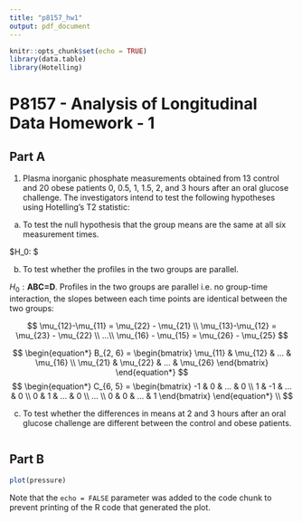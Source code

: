 ```yaml
---
title: "p8157_hw1"
output: pdf_document
---
```


```r
knitr::opts_chunk$set(echo = TRUE)
library(data.table)
library(Hotelling)
```

# P8157 - Analysis of Longitudinal Data Homework - 1

## Part A

1. Plasma inorganic phosphate measurements obtained from 13 control and 20 obese patients 0, 0.5, 1, 1.5, 2, 
and 3 hours after an oral glucose challenge. The investigators intend to test the following hypotheses using 
Hotelling’s T2 statistic:

(a) To test the null hypothesis that the group means are the same at all six measurement times. 

$H_0: $


(b) To test whether the profiles in the two groups are parallel.

$H_0: \textbf{ABC=D}$. Profiles in the two groups are parallel i.e. no group-time interaction, the slopes between 
each time points are identical between the two groups:

$$
\mu_{12}-\mu_{11} = \mu_{22} - \mu_{21} \\
\mu_{13}-\mu_{12} = \mu_{23} - \mu_{22} \\
...\\
\mu_{16} - \mu_{15} = \mu_{26} - \mu_{25}
$$

$$
\begin{equation*}
B_{2, 6} = 
\begin{bmatrix}
\mu_{11} & \mu_{12} & ... & \mu_{16} \\
\mu_{21} & \mu_{22} & ... & \mu_{26} 
\end{bmatrix}
\end{equation*}
$$
$$
\begin{equation*}
C_{6, 5} = 
\begin{bmatrix}
-1 & 0 & ... & 0 \\
1 & -1 & ... & 0 \\
0 & 1 & ... & 0 \\
... \\
0 & 0 & ... & 1
\end{bmatrix}
\end{equation*}
\\
$$

(c) To test whether the differences in means at 2 and 3 hours after an oral glucose challenge are different between the control and obese patients.

```r

```

## Part B



```r
plot(pressure)
```

Note that the `echo = FALSE` parameter was added to the code chunk to prevent printing of the R code that generated the plot.
